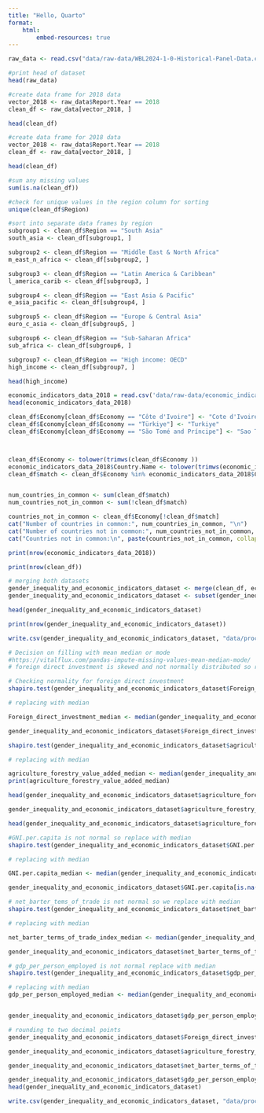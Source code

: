 ```yaml
---
title: "Hello, Quarto"
format: 
    html:
        embed-resources: true
---
```


```r
raw_data <- read.csv("data/raw-data/WBL2024-1-0-Historical-Panel-Data.csv")

#print head of dataset
head(raw_data)
```

```r
#create data frame for 2018 data
vector_2018 <- raw_data$Report.Year == 2018
clean_df <- raw_data[vector_2018, ]

head(clean_df)
```



```r
#create data frame for 2018 data
vector_2018 <- raw_data$Report.Year == 2018
clean_df <- raw_data[vector_2018, ]

head(clean_df)
```
```r
#sum any missing values
sum(is.na(clean_df))
```
```r
#check for unique values in the region column for sorting
unique(clean_df$Region)

#sort into separate data frames by region
subgroup1 <- clean_df$Region == "South Asia"
south_asia <- clean_df[subgroup1, ]

subgroup2 <- clean_df$Region == "Middle East & North Africa"
m_east_n_africa <- clean_df[subgroup2, ]

subgroup3 <- clean_df$Region == "Latin America & Caribbean"
l_america_carib <- clean_df[subgroup3, ]

subgroup4 <- clean_df$Region == "East Asia & Pacific"
e_asia_pacific <- clean_df[subgroup4, ]

subgroup5 <- clean_df$Region == "Europe & Central Asia"
euro_c_asia <- clean_df[subgroup5, ]

subgroup6 <- clean_df$Region == "Sub-Saharan Africa"
sub_africa <- clean_df[subgroup6, ]

subgroup7 <- clean_df$Region == "High income: OECD"
high_income <- clean_df[subgroup7, ]

head(high_income)

```



```r
economic_indicators_data_2018 = read.csv('data/raw-data/economic_indicators_2018.csv')
head(economic_indicators_data_2018)
```

```r
clean_df$Economy[clean_df$Economy == "Côte d'Ivoire"] <- "Cote d'Ivoire"
clean_df$Economy[clean_df$Economy == "Türkiye"] <- "Turkiye"
clean_df$Economy[clean_df$Economy == "São Tomé and Príncipe"] <- "Sao Tome and Principe"



clean_df$Economy <- tolower(trimws(clean_df$Economy ))
economic_indicators_data_2018$Country.Name <- tolower(trimws(economic_indicators_data_2018$Country.Name))
clean_df$match <- clean_df$Economy %in% economic_indicators_data_2018$Country.Name


num_countries_in_common <- sum(clean_df$match)
num_countries_not_in_common <- sum(!clean_df$match)

countries_not_in_common <- clean_df$Economy[!clean_df$match]
cat("Number of countries in common:", num_countries_in_common, "\n")
cat("Number of countries not in common:", num_countries_not_in_common, "\n")
cat("Countries not in common:\n", paste(countries_not_in_common, collapse = ", "), "\n")

```
```r
print(nrow(economic_indicators_data_2018))

```
```r
print(nrow(clean_df))
```


```r
# merging both datasets
gender_inequality_and_economic_indicators_dataset <- merge(clean_df, economic_indicators_data_2018, by.x = "Economy", by.y = "Country.Name", all.x = TRUE)
gender_inequality_and_economic_indicators_dataset <- subset(gender_inequality_and_economic_indicators_dataset, select = -year)

head(gender_inequality_and_economic_indicators_dataset)
```


```r
print(nrow(gender_inequality_and_economic_indicators_dataset))
```

```r
write.csv(gender_inequality_and_economic_indicators_dataset, "data/processed-data/gender_inequality_and_economic_indicators_dataset_merged.csv", row.names = FALSE)

```


```r

# Decision on filling with mean median or mode 
#https://vitalflux.com/pandas-impute-missing-values-mean-median-mode/
# foreign direct investment is skewed and not normally distributed so replace with median 

# Checking normality for foreign direct investment 
shapiro.test(gender_inequality_and_economic_indicators_dataset$Foreign_direct_investment)
```

```r
# replacing with median

Foreign_direct_investment_median <- median(gender_inequality_and_economic_indicators_dataset$Foreign_direct_investment, na.rm = TRUE)

gender_inequality_and_economic_indicators_dataset$Foreign_direct_investment[is.na(gender_inequality_and_economic_indicators_dataset$Foreign_direct_investment)] <- Foreign_direct_investment_median 

```




```r
shapiro.test(gender_inequality_and_economic_indicators_dataset$agriculture_forestry_value_added)

```
```r
# replacing with median

agriculture_forestry_value_added_median <- median(gender_inequality_and_economic_indicators_dataset$agriculture_forestry_value_added, na.rm = TRUE)
print(agriculture_forestry_value_added_median)

head(gender_inequality_and_economic_indicators_dataset$agriculture_forestry_value_added)

```

```r
gender_inequality_and_economic_indicators_dataset$agriculture_forestry_value_added[is.na(gender_inequality_and_economic_indicators_dataset$agriculture_forestry_value_added)] <- agriculture_forestry_value_added_median

head(gender_inequality_and_economic_indicators_dataset$agriculture_forestry_value_added)
```



```r
#GNI.per.capita is not normal so replace with median 
shapiro.test(gender_inequality_and_economic_indicators_dataset$GNI.per.capita)

```
```r
# replacing with median

GNI.per.capita_median <- median(gender_inequality_and_economic_indicators_dataset$GNI.per.capita, na.rm = TRUE)

gender_inequality_and_economic_indicators_dataset$GNI.per.capita[is.na(gender_inequality_and_economic_indicators_dataset$GNI.per.capita)] <- GNI.per.capita_median

```


```r
# net_barter_tems_of_trade is not normal so we replace with median 
shapiro.test(gender_inequality_and_economic_indicators_dataset$net_barter_terms_of_trade_index)

```
```r
# replacing with median

net_barter_terms_of_trade_index_median <- median(gender_inequality_and_economic_indicators_dataset$net_barter_terms_of_trade_index, na.rm = TRUE)

gender_inequality_and_economic_indicators_dataset$net_barter_terms_of_trade_index[is.na(gender_inequality_and_economic_indicators_dataset$net_barter_terms_of_trade_index)] <- net_barter_terms_of_trade_index_median


```

```r
# gdp_per_person_employed is not normal replace with median
shapiro.test(gender_inequality_and_economic_indicators_dataset$gdp_per_person_employed)

```
```r
# replacing with median
gdp_per_person_employed_median <- median(gender_inequality_and_economic_indicators_dataset$gdp_per_person_employed, na.rm = TRUE)


gender_inequality_and_economic_indicators_dataset$gdp_per_person_employed[is.na(gender_inequality_and_economic_indicators_dataset$gdp_per_person_employed)] <- gdp_per_person_employed_median

```



```r
# rounding to two decimal points 
gender_inequality_and_economic_indicators_dataset$Foreign_direct_investment <- round(gender_inequality_and_economic_indicators_dataset$Foreign_direct_investment, 2)

gender_inequality_and_economic_indicators_dataset$agriculture_forestry_value_added <- round(gender_inequality_and_economic_indicators_dataset$agriculture_forestry_value_added, 2)

gender_inequality_and_economic_indicators_dataset$net_barter_terms_of_trade_index <- round(gender_inequality_and_economic_indicators_dataset$net_barter_terms_of_trade_index, 2)

gender_inequality_and_economic_indicators_dataset$gdp_per_person_employed <- round(gender_inequality_and_economic_indicators_dataset$gdp_per_person_employed, 2)
head(gender_inequality_and_economic_indicators_dataset)

```
```r
write.csv(gender_inequality_and_economic_indicators_dataset, "data/processed-data/gender_inequality_and_economic_indicators_dataset_clean_final.csv", row.names = FALSE)
```









